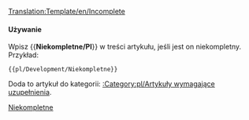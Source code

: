 <noinclude>[[Translation:Template/en/Incomplete]]</noinclude><noinclude></noinclude>{{en/Ambox| type  = content
| image = UnderConstructionOrange.png
| text  = <strong>Niekompletne</strong><br>Przepraszamy, strona jest niekompletna. Jest w trakcie budowy.
}}<includeonly>{{{1|[[Category:pl/Artykuły wymagające uzupełnienia]]}}}</includeonly><noinclude>

====Używanie====
Wpisz <nowiki>{{</nowiki>'''Niekompletne/Pl'''<nowiki>}}</nowiki> w treści artykułu, jeśli jest on niekompletny. Przykład:
<pre>{{pl/Development/Niekompletne}}</pre>
Doda to artykuł do kategorii: [[:Category:pl/Artykuły wymagające uzupełnienia]].

[[Category:pl/W polach komunikatu|Niekompletne]]</noinclude>
